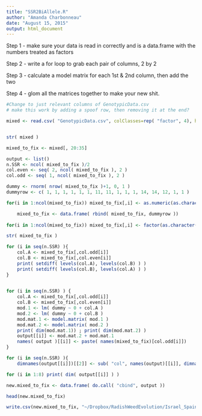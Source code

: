 ```yaml
---
title: "SSR2BiAllele.R"
author: "Amanda Charbonneau"
date: "August 15, 2015"
output: html_document
---
```

Step 1 - make sure your data is read in correctly and is a data.frame with the numbers treated as factors

Step 2 - write a for loop to grab each pair of columns, 2 by 2

Step 3 - calculate a model matrix for each 1st & 2nd column, then add the two

Step 4 - glom all the matrices together to make your new shit.

```r

#Change to just relevant columns of GenotypicData.csv
# make this work by adding a spoof row, then removing it at the end?

mixed <- read.csv( "GenotypicData.csv", colClasses=rep( "factor", 4), header=T )


str( mixed )

mixed_to_fix <- mixed[, 20:35]

output <- list()
n.SSR <- ncol( mixed_to_fix )/2
col.even <- seq( 2, ncol( mixed_to_fix ), 2 )
col.odd <- seq( 1, ncol( mixed_to_fix ), 2 )

dummy <- rnorm( nrow( mixed_to_fix )+1, 0, 1 )
dummyrow <- c( 1, 1, 1, 1, 1, 1, 11, 11, 1, 1, 1, 14, 14, 12, 1, 1 )

for(i in 1:ncol(mixed_to_fix)) mixed_to_fix[,i] <- as.numeric(as.character( mixed_to_fix[,i]) )

    mixed_to_fix <- data.frame( rbind( mixed_to_fix, dummyrow ))
    
for(i in 1:ncol(mixed_to_fix)) mixed_to_fix[,i] <- factor(as.character( mixed_to_fix[,i]))

str( mixed_to_fix )

for (i in seq(n.SSR) ){
	col.A <- mixed_to_fix[,col.odd[i]]
	col.B <- mixed_to_fix[,col.even[i]]
	print( setdiff( levels(col.A), levels(col.B) ) )
	print( setdiff( levels(col.B), levels(col.A) ) )
}
	

for (i in seq(n.SSR) ) {
	col.A <- mixed_to_fix[,col.odd[i]]
	col.B <- mixed_to_fix[,col.even[i]]
	mod.1 <- lm( dummy ~ 0 + col.A )
	mod.2 <- lm( dummy ~ 0 + col.B )
	mod.mat.1 <- model.matrix( mod.1 )
	mod.mat.2 <- model.matrix( mod.2 )
	print( dim(mod.mat.1)) ; print( dim(mod.mat.2) )
	output[[i]] <- mod.mat.2 + mod.mat.1
	names( output )[[i]] <- paste( names(mixed_to_fix)[col.odd[i]])
}

for (i in seq(n.SSR) ){
	dimnames(output[[i]])[[2]] <- sub( "col", names(output)[[i]], dimnames(output[[i]])[[2]] ) }

for (i in 1:8) print( dim( output[[i]] ) )

new.mixed_to_fix <- data.frame( do.call( "cbind", output ))

head(new.mixed_to_fix)

write.csv(new.mixed_to_fix, "~/Dropbox/RadishWeedEvolution/Israel_Spain/JustSSRbiallele2014.txt", row.names=F)
```

